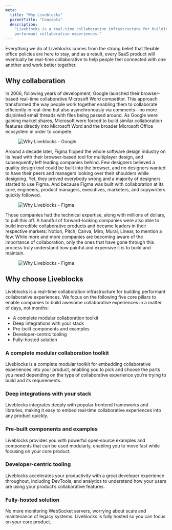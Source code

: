 ```yaml
---
meta:
  title: "Why Liveblocks"
  parentTitle: "Concepts"
  description:
    "Liveblocks is a real-time collaboration infrastructure for building
    performant collaborative experiences."
---
```


Everything we do at Liveblocks comes from the strong belief that flexible office
policies are here to stay, and as a result, every SaaS product will eventually
be real-time collaborative to help people feel connected with one another and
work better together.

## Why collaboration

In 2006, following years of development, Google launched their
browser-based real-time collaborative Microsoft Word competitor. This approach
transformed the way people work together enabling them to
collaborate efficiently in real-time but also asynchronously via comments—no
more disjointed email threads with files being passed around. As Google were
gaining market shares, Microsoft were forced to build similar
collaboration features directly into Microsoft Word and the broader Microsoft
Office ecosystem in order to compete.

<Figure highlight>
  <Image
    src="/images/docs/concepts/why-liveblocks-google.png"
    alt="Why Liveblocks - Google"
    layout="responsive"
    width={768}
    height={440}
    quality={90}
  />
</Figure>

Around a decade later, Figma flipped the whole software design industry on
its head with their browser-based tool for multiplayer design, and subsequently
left leading companies behind. Few designers
believed a quality design tool could be built into the browser, and no designers
wanted to have their peers and managers looking over their shoulders
while designing. Yet, they proved everybody wrong and a majority of designers
started to use Figma. And because Figma was built with collaboration at its
core, engineers, product managers, executives, marketers, and copywriters quickly
followed.

<Figure highlight>
  <Image
    src="/images/docs/concepts/why-liveblocks-figma.png"
    alt="Why Liveblocks - Figma"
    layout="responsive"
    width={768}
    height={440}
    quality={90}
  />
</Figure>

Those companies had the technical expertise, along with millions of dollars, to pull this
off. A handful of forward-looking companies were also able to build incredible
collaborative products and became leaders in their respective markets: Notion,
Pitch, Canva, Miro, Mural, Linear, to mention a few. While more and more
companies are becoming aware of the importance of collaboration, only the ones
that have gone through this process truly understand how painful and expensive
it is to build and maintain.

<Figure highlight>
  <Image
    src="/images/docs/concepts/why-liveblocks-collaboration-pioneers.png"
    alt="Why Liveblocks - Figma"
    layout="responsive"
    width={768}
    height={440}
    quality={90}
  />
</Figure>

## Why choose Liveblocks

Liveblocks is a real-time collaboration infrastructure for building performant
collaborative experiences. We focus on the following five core pillars to enable
companies to build awesome collaborative experiences in a matter of days, not
months:

- A complete modular collaboration toolkit
- Deep integrations with your stack
- Pre-built components and examples
- Developer-centric tooling
- Fully-hosted solution

### A complete modular collaboration toolkit

Liveblocks is a complete modular toolkit for embedding collaborative experiences into
your product, enabling you to pick and choose the parts you need depending on
the type of collaborative experience you’re trying to build and its requirements.

### Deep integrations with your stack

Liveblocks integrates deeply with popular frontend frameworks and libraries,
making it easy to embed real‑time collaborative experiences into any product
quickly.

### Pre-built components and examples

Liveblocks provides you with powerful open‑source examples and components that
can be used modularly, enabling you to move fast while focusing on your core
product.

### Developer-centric tooling

Liveblocks accelerates your productivity with a great developer experience
throughout, including DevTools, and analytics to understand how your users are using your
product’s collaborative features.

### Fully-hosted solution

No more monitoring WebSocket servers, worrying about scale and maintenance of
legacy systems. Liveblocks is fully hosted so you can focus on your core
product.
